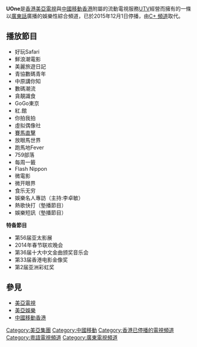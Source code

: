 {{頻道資訊
| 頻道名稱         = UOne
| 頻道圖片檔案     = 
| 頻道圖片尺寸     = 
| 頻道圖片名稱     = 
| 所屬國家         ={{HK}}
| 所屬國家或地區   = {{HK}}
| 總部所在         = 
| 播放地區         = 香港、澳门、广东省
| 成立日期         = 
| 試播日期         = 
| 開播日期         = 2012年12月10日
| 停播日期         = 2015年12月1日
| 頻道語言         = [[粵語|粵語]]
| 頻道呼號         = 
| 頻道類別         = 綜合
| 視頻格式         = 
| 被取代名稱       =[[C+_頻道|C+ 頻道]]
| 收視率           = 
| 收視率調查時間   = 
| 收視率資料來源   = 
| 頻道口號         = 
| 擁有者           = [[中國移動香港|中國移動香港]]
| 持股者           = 
| 前頻道名稱       = 
| 前頻道呼號       = 
| 被取代呼號       = 
| 集團同類頻道     = 
| 重播服務頻道     = 
| 頻道官方網站     = 
| 備註             =
}}

'''UOne'''是[[香港|香港]][[美亞電視|美亞電視]]與[[中國移動香港|中國移動香港]]附屬的流動電視服務[[UTV|UTV]]經營而擁有的一條以[[廣東話|廣東話]]廣播的娛樂性綜合頻道，已於2015年12月1日停播，由[[C+_頻道|C+ 頻道]]取代。

==播放節目==
*好玩Safari
*鮮浪潮電影
*美麗旅遊日記
*青協數碼青年
*中原講你知
*數碼潮流
*貪靚識食
*GoGo東京
*紅.館
*你拍我拍
*虛拟偶像社
*[[賽馬直擊|賽馬直擊]]
*放眼馬世界
*跑馬地Fever
*759部落
*每周一籤
*Flash Nippon
*微電影
*微开眼界
*食乐无穷
*娛樂名人專訪（主持:李卓敏）
*熱歌快打（墊播節目）
*娛樂短訊（墊播節目）
'''特备節目'''
*第56届亚太影展
*2014年春节联欢晚会
*第36届十大中文金曲颁奖音乐会
*第33届香港电影金像奖
*第2届亚洲彩虹奖

==參見==
*[[美亞電視|美亞電視]]
*[[美亞娛樂|美亞娛樂]]
*[[中國移動香港|中國移動香港]]

[[Category:美亞集團|Category:美亞集團]]
[[Category:中國移動|Category:中國移動]]
[[Category:香港已停播的電視頻道|Category:香港已停播的電視頻道]]
[[Category:粵語電視頻道|Category:粵語電視頻道]]
[[Category:廣東電視頻道|Category:廣東電視頻道]]